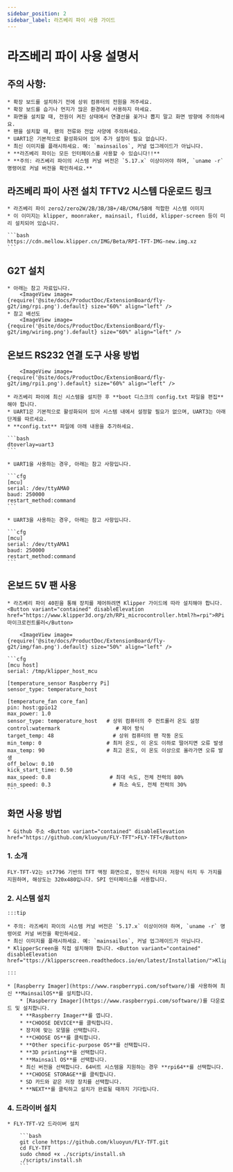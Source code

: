 ```yaml
---
sidebar_position: 2
sidebar_label: 라즈베리 파이 사용 가이드
---
```


# 라즈베리 파이 사용 설명서

## 주의 사항:

    * 확장 보드를 설치하기 전에 상위 컴퓨터의 전원을 꺼주세요.
    * 확장 보드를 습기나 먼지가 많은 환경에서 사용하지 마세요.
    * 화면을 설치할 때, 전원이 켜진 상태에서 연결선을 꽂거나 뽑지 말고 화면 방향에 주의하세요.
    * 팬을 설치할 때, 팬의 전류와 전압 사양에 주의하세요.
    * UART1은 기본적으로 활성화되어 있어 추가 설정이 필요 없습니다.
    * 최신 이미지를 플래시하세요. 예: `mainsailos`, 커널 업그레이드가 아닙니다.
    * **라즈베리 파이는 모든 인터페이스를 사용할 수 있습니다!!**
    * **주의: 라즈베리 파이의 시스템 커널 버전은 `5.17.x` 이상이어야 하며, `uname -r` 명령어로 커널 버전을 확인하세요.**

## 라즈베리 파이 사전 설치 TFTV2 시스템 다운로드 링크

    * 라즈베리 파이 zero2/zero2W/2B/3B/3B+/4B/CM4/5B에 적합한 시스템 이미지
    * 이 이미지는 klipper, moonraker, mainsail, fluidd, klipper-screen 등이 미리 설치되어 있습니다.

    ```bash
    https://cdn.mellow.klipper.cn/IMG/Beta/RPI-TFT-IMG-new.img.xz
    ```

## G2T 설치

    * 아래는 참고 자료입니다.
        <ImageView image={require('@site/docs/ProductDoc/ExtensionBoard/fly-g2t/img/rpi.png').default} size="60%" align="left" />
    * 참고 배선도
        <ImageView image={require('@site/docs/ProductDoc/ExtensionBoard/fly-g2t/img/wiring.png').default} size="60%" align="left" />


## 온보드 RS232 연결 도구 사용 방법

        <ImageView image={require('@site/docs/ProductDoc/ExtensionBoard/fly-g2t/img/rpi1.png').default} size="60%" align="left" />

    * 라즈베리 파이에 최신 시스템을 설치한 후 **boot 디스크의 config.txt 파일을 편집**해야 합니다.
    * UART1은 기본적으로 활성화되어 있어 시스템 내에서 설정할 필요가 없으며, UART3는 아래 단계를 따르세요.
    * **config.txt** 파일에 아래 내용을 추가하세요.

    ```bash
    dtoverlay=uart3
    ```

    * UART1을 사용하는 경우, 아래는 참고 사항입니다.

    ```cfg
    [mcu] 
    serial: /dev/ttyAMA0
    baud: 250000
    restart_method:command
    ```

    * UART3을 사용하는 경우, 아래는 참고 사항입니다.

    ```cfg
    [mcu] 
    serial: /dev/ttyAMA1
    baud: 250000
    restart_method:command
    ```

## 온보드 5V 팬 사용

    * 라즈베리 파이 40핀을 통해 장치를 제어하려면 Klipper 가이드에 따라 설치해야 합니다. <Button variant="contained" disableElevation href="https://www.klipper3d.org/zh/RPi_microcontroller.html?h=rpi">RPi 마이크로컨트롤러</Button>
        
        <ImageView image={require('@site/docs/ProductDoc/ExtensionBoard/fly-g2t/img/fan.png').default} size="50%" align="left" />

    ```cfg
    [mcu host]       
    serial: /tmp/klipper_host_mcu 

    [temperature_sensor Raspberry Pi]
    sensor_type: temperature_host

    [temperature_fan core_fan] 
    pin: host:gpio12
    max_power: 1.0
    sensor_type: temperature_host   # 상위 컴퓨터의 주 컨트롤러 온도 설정
    control:watermark                  # 제어 방식
    target_temp: 48                   # 상위 컴퓨터의 팬 작동 온도
    min_temp: 0                     # 최저 온도, 이 온도 이하로 떨어지면 오류 발생
    max_temp: 90                    # 최고 온도, 이 온도 이상으로 올라가면 오류 발생
    off_below: 0.10
    kick_start_time: 0.50
    max_speed: 0.8                   # 최대 속도, 전체 전력의 80%
    min_speed: 0.3                    # 최소 속도, 전체 전력의 30%
    ```

## 화면 사용 방법

    * Github 주소 <Button variant="contained" disableElevation href="https://github.com/kluoyun/FLY-TFT">FLY-TFT</Button>

### 1. 소개

    FLY-TFT-V2는 st7796 기반의 TFT 액정 화면으로, 정전식 터치와 저항식 터치 두 가지를 지원하며, 해상도는 320x480입니다. SPI 인터페이스를 사용합니다.

### 2. 시스템 설치

    :::tip

    * 주의: 라즈베리 파이의 시스템 커널 버전은 `5.17.x` 이상이어야 하며, `uname -r` 명령어로 커널 버전을 확인하세요.
    * 최신 이미지를 플래시하세요. 예: `mainsailos`, 커널 업그레이드가 아닙니다.
    * KlipperScreen을 직접 설치해야 합니다. <Button variant="contained" disableElevation href="ttps://klipperscreen.readthedocs.io/en/latest/Installation/">KlipperScreen</Button>

    :::

    * [Raspberry Imager](https://www.raspberrypi.com/software/)를 사용하여 최신 **MainsailOS**를 설치합니다.
        * [Raspberry Imager](https://www.raspberrypi.com/software/)를 다운로드 및 설치합니다.
        * **Raspberry Imager**를 엽니다.
        * **CHOOSE DEVICE**를 클릭합니다.
        * 장치에 맞는 모델을 선택합니다.
        * **CHOOSE OS**를 클릭합니다.
        * **Other specific-purpose OS**를 선택합니다.
        * **3D printing**을 선택합니다.
        * **Mainsail OS**를 선택합니다.
        * 최신 버전을 선택합니다. 64비트 시스템을 지원하는 경우 **rpi64**를 선택합니다.
        * **CHOOSE STORAGE**를 클릭합니다.
        * SD 카드와 같은 저장 장치를 선택합니다.
        * **NEXT**를 클릭하고 설치가 완료될 때까지 기다립니다.

### 4. 드라이버 설치

    * FLY-TFT-V2 드라이버 설치
    
        ```bash
        git clone https://github.com/kluoyun/FLY-TFT.git
        cd FLY-TFT
        sudo chmod +x ./scripts/install.sh
        ./scripts/install.sh
        ```
        
   